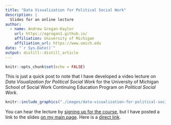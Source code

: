 ```yaml
---
title: "Data Visualization for Political Social Work"
description: |
  Slides for an online lecture
author:
  - name: Andrew Grogan-Kaylor
    url: https://agrogan1.github.io/
    affiliation: University of Michigan
    affiliation_url: https://www.umich.edu
date: "`r Sys.Date()`"
output: distill::distill_article
---
```


```r

knitr::opts_chunk$set(echo = FALSE)

```

This is just a quick post to note that I have developed a video lecture on *Data Visualization for Political Social Work* for the University of Michigan School of Social Work Continuing Education Program on *Political Social Work*. 

<aside>
```r

knitr::include_graphics("./images/data-visualization-for-political-social-work.png")

```
</aside>

You can hear the lecture by [signing up for the course](https://ssw.umich.edu/offices/continuing-education/certificate-courses/political-social-work), but I have posted a link to the slides [on my main page](https://agrogan1.github.io/#data-visualization). Here is a [direct link](https://agrogan1.github.io/dataviz/political-social-work/#/).

